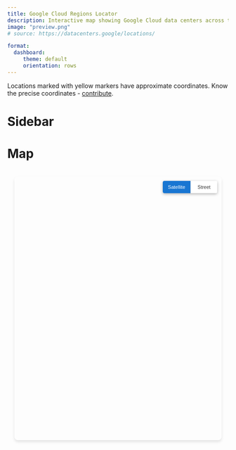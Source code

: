 ```yaml
---
title: Google Cloud Regions Locator
description: Interactive map showing Google Cloud data centers across the globe
image: "preview.png"
# source: https://datacenters.google/locations/

format:
  dashboard:
     theme: default
     orientation: rows
---
```


::: {.callout-warning}
Locations marked with yellow markers have approximate coordinates. Know the precise coordinates - [contribute](https://github.com/max-ostapenko/website-source/issues/new){target="_blank"}.
:::

# Sidebar {.sidebar width=20%}
```{=html}
<style>
    /* Override dashboard default sidebar styling */
    .quarto-dashboard .sidebar {
        background-color: #ffffff !important;
    }


    /* Region item styling */
    .region-item {
        cursor: pointer;
        padding: 12px 16px;
        border-radius: 8px;
        margin-bottom: 4px;
        transition: background-color 0.15s cubic-bezier(0.4, 0.0, 0.2, 1), box-shadow 0.15s cubic-bezier(0.4, 0.0, 0.2, 1);
        display: flex;
        align-items: center;
        justify-content: space-between;
        background-color: transparent;
        border: none;
        position: relative;
    }

    .region-item:hover {
        background-color: rgba(0, 0, 0, 0.04);
        border-radius: 8px;
    }

    .region-item.active {
        background-color: rgba(25, 118, 210, 0.12);
        color: #1976d2;
    }

    .region-item.active .region-text-main,
    .region-item.active .region-text-sub {
        color: #1976d2;
    }

    .region-item.approximate {
        opacity: 0.8;
    }

    /* Continent sections */
    .continent-header {
        margin-bottom: 8px;
        margin-top: 24px;
        cursor: pointer;
        user-select: none;
    }

    .continent-header:first-child {
        margin-top: 16px;
    }

    .continent-title {
        font-size: 14px;
        font-weight: 500;
        color: rgba(0, 0, 0, 0.6);
        text-transform: uppercase;
        letter-spacing: 0.1em;
        margin-bottom: 8px;
        padding: 12px 16px 8px 16px;
        border-radius: 4px;
        transition: background-color 0.15s ease;
        display: flex;
        align-items: center;
        justify-content: space-between;
    }

    .continent-title:hover {
        background-color: rgba(0, 0, 0, 0.04);
    }

    .continent-toggle {
        font-size: 12px;
        color: rgba(0, 0, 0, 0.4);
        transition: transform 0.2s ease;
        line-height: 1;
    }

    .continent-toggle.expanded {
        transform: rotate(90deg);
    }

    .continent-regions {
        max-height: 0;
        overflow: hidden;
        transition: max-height 0.3s cubic-bezier(0.4, 0.0, 0.2, 1);
    }

    .continent-regions.expanded {
        max-height: 1000px;
    }

    .region-text-main {
        font-weight: 500;
        font-size: 14px;
        color: rgba(0, 0, 0, 0.87);
        margin: 0;
        line-height: 1.2;
    }

    .region-text-sub {
        font-size: 12px;
        color: rgba(0, 0, 0, 0.6);
        margin: 2px 0 0 0;
        line-height: 1.2;
    }

    .region-actions {
        display: flex;
        align-items: center;
        gap: 8px;
        opacity: 0.7;
        transition: opacity 0.15s ease;
    }

    .region-item:hover .region-actions,
    .region-item.active .region-actions {
        opacity: 1;
    }

    .region-marker {
        width: 12px;
        height: 12px;
        border-radius: 50%;
        border: 2px solid #ffffff;
        box-shadow: 0 1px 3px rgba(0, 0, 0, 0.3);
        position: relative;
    }

    .region-marker.precise {
        background-color: #34a853;
    }

    .region-marker.approximate {
        background-color: #fbbc04;
    }

    .copy-link-btn {
        background: none;
        border: none;
        cursor: pointer;
        font-size: 16px;
        padding: 4px;
        border-radius: 4px;
        transition: all 0.15s ease;
        color: rgba(0, 0, 0, 0.54);
        line-height: 1;
        opacity: 0;
        transform: scale(0.9);
    }

    .region-item:hover .copy-link-btn,
    .region-item.active .copy-link-btn {
        opacity: 1;
        transform: scale(1);
    }

    .copy-link-btn:hover {
        background-color: rgba(0, 0, 0, 0.04);
        color: rgba(0, 0, 0, 0.87);
    }

    .region-item.active .copy-link-btn {
        color: #1976d2;
    }

    .region-item.active .copy-link-btn:hover {
        background-color: rgba(25, 118, 210, 0.08);
    }
</style>
<div id="region-list">
    <!-- Region items will be loaded here by JavaScript -->
</div>
```

# Map {.fill}
```{=html}
<!-- Leaflet CSS and JS -->
<link rel="stylesheet" href="https://unpkg.com/leaflet@1.9.4/dist/leaflet.css" />
<script src="https://unpkg.com/leaflet@1.9.4/dist/leaflet.js"></script>
<style>
    /* Map styling */
    /* NOTE: Outer dashboard page keeps id="map" (required by Quarto tab system). The actual Leaflet container uses id="leaflet-map" to avoid duplicate IDs. */
    #leaflet-map {
        height: 600px;
        width: 100%;
        border-radius: 0.5rem;
        box-shadow: 0 4px 6px rgba(0, 0, 0, 0.1);
        position: relative;
        z-index: 1;
    }

    .map-container {
        height: 100%;
        display: flex;
        flex-direction: column;
        padding: 1rem;
        position: relative;
    }

    .map-container #leaflet-map {
        flex: 1;
        min-height: 600px;
        position: relative;
    }

    /* Google Maps style floating controls */
    .map-controls {
        position: absolute;
        top: 10px;
        right: 10px;
        z-index: 2000;
        background: white;
        border-radius: 4px;
        box-shadow: 0 2px 6px rgba(0,0,0,0.3);
        overflow: hidden;
        display: flex;
        flex-direction: row;
        pointer-events: auto;
    }

    .map-btn {
        padding: 8px 12px;
        font-size: 11px;
        font-weight: 500;
        border: none;
        cursor: pointer;
        transition: all 0.2s ease;
        text-align: center;
        background: white;
        color: #333;
        border-right: 1px solid #e0e0e0;
        min-width: 60px;
    }

    .map-btn:last-child {
        border-right: none;
    }

    .map-btn.active {
        background-color: #1976d2;
        color: white;
    }

    .map-btn:hover {
        background-color: #f5f5f5;
    }

    .map-btn.active:hover {
        background-color: #1565c0;
    }

    .map-btn:hover {
        opacity: 0.8;
    }

    /* Leaflet map styling */
    .gcp-marker {
        transition: all 0.2s ease;
    }

    .leaflet-popup-content-wrapper {
        border-radius: 8px !important;
        box-shadow: 0 2px 10px rgba(0,0,0,0.2) !important;
        border: none !important;
    }

    .leaflet-popup-tip {
        background: white !important;
        border: none !important;
        box-shadow: 0 2px 10px rgba(0,0,0,0.2) !important;
    }

    .leaflet-popup-content {
        margin: 16px 20px 12px 16px !important;
        font-family: 'Google Sans', 'Roboto', Arial, sans-serif !important;
    }

    .leaflet-control-zoom {
        border: none !important;
        box-shadow: 0 2px 6px rgba(0,0,0,0.3) !important;
        border-radius: 2px !important;
    }

    .leaflet-control-zoom a {
        background-color: #fff !important;
        color: #666 !important;
        border: none !important;
        font-size: 18px !important;
        line-height: 30px !important;
        width: 30px !important;
        height: 30px !important;
    }

    .leaflet-control-zoom a:hover {
        background-color: #f5f5f5 !important;
        color: #333 !important;
    }

    .leaflet-control-attribution {
        background: rgba(255, 255, 255, 0.8) !important;
        border-radius: 2px !important;
        box-shadow: 0 2px 6px rgba(0,0,0,0.3) !important;
        border: none !important;
        font-size: 11px !important;
    }
</style>
<div class="map-container">
    <div style="position: relative;">
        <div id="leaflet-map"></div>
        <div class="map-controls">
            <button id="satellite-btn" class="map-btn active">Satellite</button>
            <button id="street-btn" class="map-btn">Street</button>
        </div>
    </div>
</div>
```


```{=html}
<script>
    let gcpRegions = [];
    let map;
    let markers = {};
    let activeRegionId = null;
    let satelliteLabelsLayer, streetLayer;

    // Ensure the map tab is shown when deep-linking directly to a region
    function ensureMapTabActiveForRegionHash() {
        if (!window.location.hash.startsWith('#region=')) return;
        const pane = document.getElementById('map');
        const navLink = document.getElementById('tab-map') || document.querySelector('a[href="#map"], a[data-bs-target="#map"]');
        let activated = false;
        if (navLink && window.bootstrap && window.bootstrap.Tab) {
            try { new window.bootstrap.Tab(navLink).show(); activated = true; } catch(_) {}
        }
        if (!activated) {
            if (pane) pane.classList.add('active','show');
            if (navLink) navLink.classList.add('active');
        }
    }

    function getRegionFromURL() {
        return window.location.hash.startsWith('#region=') ? window.location.hash.substring(8) : null;
    }

    function updateURL(regionId) {
        history.replaceState(null, null, regionId ? `#region=${regionId}` : window.location.pathname);
    }

    function copyRegionLink(regionId) {
        const url = `${window.location.origin}${window.location.pathname}#region=${regionId}`;
        navigator.clipboard.writeText(url).then(() => {
            showNotification('Copied to clipboard');
        });
    }

    function showNotification(message) {
        // Remove any existing toast first
        const existingToast = document.querySelector('.toast-notification');
        if (existingToast) {
            existingToast.remove();
        }

        const toast = document.createElement('div');
        toast.className = 'toast-notification';
        toast.textContent = message;
        toast.style.cssText = `
            position: fixed;
            bottom: 24px;
            left: 24px;
            background: #323232;
            color: white;
            padding: 14px 24px;
            border-radius: 4px;
            font-size: 14px;
            font-family: -apple-system, BlinkMacSystemFont, 'Segoe UI', Roboto, sans-serif;
            box-shadow: 0 6px 10px rgba(0, 0, 0, 0.15);
            z-index: 10000;
            opacity: 0;
            transform: translateY(10px);
            transition: all 0.3s ease;
        `;

        document.body.appendChild(toast);
        requestAnimationFrame(() => {
            toast.style.opacity = '1';
            toast.style.transform = 'translateY(0)';
        });

        setTimeout(() => {
            toast.style.opacity = '0';
            toast.style.transform = 'translateY(10px)';
            setTimeout(() => toast.remove(), 300);
        }, 2000);
    }

    async function loadRegionsData() {
        try {
            const response = await fetch('/static/data/gcp-regions.json');
            gcpRegions = await response.json();
        } catch(e) { gcpRegions = []; }
    }

    async function initMap() {
        await loadRegionsData();
        const host = document.getElementById('leaflet-map');
        if (!host) return;

        // Wait just enough frames to ensure the tab layout is applied (esp. after forcing activation)
        await new Promise(r=>requestAnimationFrame(()=>requestAnimationFrame(r)));

        map = L.map(host.id, { zoomControl:true, attributionControl:true }).setView([0,0],2);

        // Layers
        satelliteLabelsLayer = L.layerGroup([
            L.tileLayer('https://server.arcgisonline.com/ArcGIS/rest/services/World_Imagery/MapServer/tile/{z}/{y}/{x}', { attribution: '© Esri', maxZoom: 18 }),
            L.tileLayer('https://{s}.basemaps.cartocdn.com/light_only_labels/{z}/{x}/{y}{r}.png', { attribution: '© CartoDB, © OpenStreetMap', maxZoom: 19, subdomains: 'abcd' })
        ]).addTo(map);
        streetLayer = L.tileLayer('https://{s}.tile.openstreetmap.org/{z}/{x}/{y}.png', { attribution: '© OpenStreetMap contributors', maxZoom: 19 });

        // Build markers
        gcpRegions.forEach(region => {
            const marker = L.circleMarker([region.lat, region.lng], {
                radius:6,
                fillColor: region.approximate ? '#fbbc04' : '#34a853',
                color:'#ffffff', weight:2, fillOpacity: region.approximate ? 0.8 : 0.9,
                className:'gcp-marker'
            }).addTo(map);
            const locationStatus = region.approximate ? '<br><span style="color:#fbbc04;font-size:12px;">⚠️ Approximate location - <a href="https://github.com/max-ostapenko/website-source/issues/new" target="_blank" style="color:#1a73e8;">contribute coordinates</a></span>' : '';
            marker.bindPopup(`
                <div style="font-family:'Google Sans',Arial,sans-serif;font-size:14px;min-width:200px;">
                    <strong style="color:#1a73e8;font-size:16px;">${region.id}</strong><br>
                    <span style="color:#5f6368;">${region.locationName}</span>
                    ${locationStatus}
                </div>`);
            marker.regionId = region.id;
            markers[region.id] = marker;
            marker.on('click', () => {
                setActiveRegion(region.id);
                map.setView([region.lat, region.lng], 15);
            });
        });

        populateRegionList();
        setupMapControls();
        handleDeepLinking();
        setTimeout(()=>map.invalidateSize(true),300);
    }

    function handleDeepLinking() {
        const target = getRegionFromURL();
        if (!target) return;
        const region = gcpRegions.find(r=>r.id===target);
        if (!region) return;
        map.setView([region.lat, region.lng], 15);
        setActiveRegion(region.id, false);
    }

    function setupMapControls() {
        const satelliteBtn = document.getElementById('satellite-btn');
        const streetBtn = document.getElementById('street-btn');
        satelliteBtn.addEventListener('click', () => {
            if (map.hasLayer(streetLayer)) map.removeLayer(streetLayer);
            if (!map.hasLayer(satelliteLabelsLayer)) map.addLayer(satelliteLabelsLayer);
            satelliteBtn.className='map-btn active'; streetBtn.className='map-btn';
        });
        streetBtn.addEventListener('click', () => {
            if (map.hasLayer(satelliteLabelsLayer)) map.removeLayer(satelliteLabelsLayer);
            if (!map.hasLayer(streetLayer)) map.addLayer(streetLayer);
            streetBtn.className='map-btn active'; satelliteBtn.className='map-btn';
        });
    }

    function populateRegionList() {
        const container = document.getElementById('region-list');
        container.innerHTML='';
        function continent(regionId){
            if (regionId.startsWith('asia-')) return 'Asia';
            if (regionId.startsWith('europe-')) return 'Europe';
            if (regionId.startsWith('us-') || regionId.startsWith('northamerica-')) return 'North America';
            if (regionId.startsWith('southamerica-')) return 'South America';
            if (regionId.startsWith('australia-')) return 'Australia & Oceania';
            if (regionId.startsWith('me-')) return 'Middle East';
            if (regionId.startsWith('africa-')) return 'Africa';
            return 'Other';
        }
        const grouped={};
        gcpRegions.forEach(r=>{ const c=continent(r.id); (grouped[c]=grouped[c]||[]).push(r); });
        const order=['Africa','Asia','Australia & Oceania','Europe','Middle East','North America','South America','Other'];
        order.filter(c=>grouped[c]).forEach(c=>{
            const head=document.createElement('div');
            head.className='continent-header';
            head.innerHTML=`<h3 class="continent-title">
                ${c}
                <span class="continent-toggle">▶</span>
            </h3>`;

            const regionsContainer = document.createElement('div');
            regionsContainer.className = 'continent-regions';

            // Add click handler for expand/collapse
            head.addEventListener('click', () => {
                const toggle = head.querySelector('.continent-toggle');
                const isExpanded = regionsContainer.classList.contains('expanded');

                if (isExpanded) {
                    regionsContainer.classList.remove('expanded');
                    toggle.classList.remove('expanded');
                } else {
                    regionsContainer.classList.add('expanded');
                    toggle.classList.add('expanded');
                }
            });

            container.appendChild(head);
            container.appendChild(regionsContainer);

            grouped[c].sort((a,b)=>a.id.localeCompare(b.id)).forEach(region=>{
                const item=document.createElement('div');
                item.className = `region-item${region.approximate ? ' approximate' : ''}`;
                item.dataset.regionId=region.id;

                const markerClass = region.approximate ? 'approximate' : 'precise';
                const markerTooltip = region.approximate ?
                    'Approximate location - exact coordinates needed' :
                    'Precise location confirmed';

                item.innerHTML=`
                    <div style="flex:1;">
                        <p class="region-text-main">${region.id}</p>
                        <p class="region-text-sub">${region.locationName}</p>
                    </div>
                    <div class="region-actions">
                        <button class="copy-link-btn" title="Copy direct link">
                            <svg width="16" height="16" viewBox="0 0 24 24" fill="currentColor">
                                <path d="M16 1H4c-1.1 0-2 .9-2 2v14h2V3h12V1zm3 4H8c-1.1 0-2 .9-2 2v14c0 1.1.9 2 2 2h11c1.1 0 2-.9 2-2V7c0-1.1-.9-2-2-2zm0 16H8V7h11v14z"/>
                            </svg>
                        </button>
                        <div class="region-marker ${markerClass}" title="${markerTooltip}"></div>
                    </div>
                `;

                // Add event listeners using modern approach
                const copyBtn = item.querySelector('.copy-link-btn');
                copyBtn.addEventListener('click', (e) => {
                    e.stopPropagation();
                    copyRegionLink(region.id);
                });

                item.addEventListener('click', e=>{
                    if(e.target.closest('.copy-link-btn')) return;
                    setActiveRegion(region.id);
                    // Simple instant view - no animation
                    map.setView([region.lat, region.lng], 12);
                });
                regionsContainer.appendChild(item);
            });
        });
    }

    function setActiveRegion(regionId, updateUrl=true) {
        if (activeRegionId){ const prev=document.querySelector(`.region-item[data-region-id="${activeRegionId}"]`); prev?.classList.remove('active'); }
        const current=document.querySelector(`.region-item[data-region-id="${regionId}"]`); current?.classList.add('active');

        // Expand the continent containing this region
        if (current) {
            const regionsContainer = current.closest('.continent-regions');
            if (regionsContainer && !regionsContainer.classList.contains('expanded')) {
                const header = regionsContainer.previousElementSibling;
                const toggle = header.querySelector('.continent-toggle');
                regionsContainer.classList.add('expanded');
                toggle.classList.add('expanded');
            }
        }

        activeRegionId=regionId;
        if (updateUrl) updateURL(regionId);
    }

    document.addEventListener('DOMContentLoaded', () => { ensureMapTabActiveForRegionHash(); initMap(); });

    window.addEventListener('hashchange', () => {
        ensureMapTabActiveForRegionHash();
        const target=getRegionFromURL();
        if (!target){ if (activeRegionId){ const prev=document.querySelector(`.region-item[data-region-id="${activeRegionId}"]`); prev?.classList.remove('active'); activeRegionId=null; } map?.setView([0,0],2); return; }
        const region=gcpRegions.find(r=>r.id===target); if (!region) return;
        map.setView([region.lat, region.lng], 12);
        setActiveRegion(region.id,false); });
</script>
```
